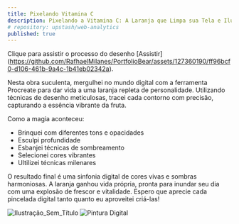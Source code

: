 ```yaml
---
title: Pixelando Vitamina C
description: Pixelando a Vitamina C: A Laranja que Limpa sua Tela e Ilumina seu Dia!
# repository: upstash/web-analytics
published: true
---
```


Clique para assistir o processo do desenho [Assistir] (https://github.com/RafhaelMilanes/PortfolioBear/assets/127360190/ff96bcf0-d106-461b-9a4c-1b41eb02342a).

Nesta obra suculenta, mergulhei no mundo digital com a ferramenta Procreate para dar vida a uma laranja repleta de personalidade. Utilizando técnicas de desenho meticulosas, tracei cada contorno com precisão, capturando a essência vibrante da fruta.

Como a magia aconteceu:

- Brinquei com diferentes tons e opacidades
- Esculpi profundidade
- Esbanjei técnicas de sombreamento
- Selecionei cores vibrantes
- Ultilizei técnicas milenares


O resultado final é uma sinfonia digital de cores vivas e sombras harmoniosas. A laranja ganhou vida própria, pronta para inundar seu dia com uma explosão de frescor e vitalidade. Espero que aprecie cada pincelada digital tanto quanto eu aproveitei criá-las!

![Ilustração_Sem_Título](https://github.com/RafhaelMilanes/PortfolioBear/assets/127360190/15865d12-9521-459e-8835-f104ec036be1)
![Pintura Digital](https://github.com/RafhaelMilanes/PortfolioBear/assets/127360190/a619a8de-4264-4797-98f8-91637b33e78b)

